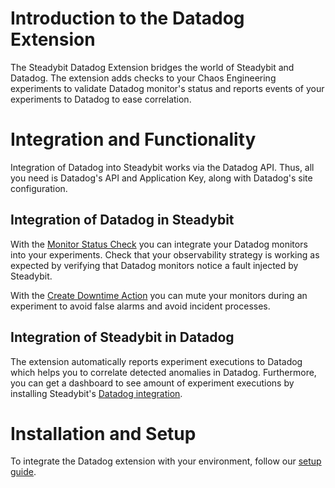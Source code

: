 # Introduction to the Datadog Extension
The Steadybit Datadog Extension bridges the world of Steadybit and Datadog.
The extension adds checks to your Chaos Engineering experiments to validate Datadog monitor's status and reports events of your experiments to Datadog to ease correlation.


# Integration and Functionality
Integration of Datadog into Steadybit works via the Datadog API.
Thus, all you need is Datadog's API and Application Key, along with Datadog's site configuration.

## Integration of Datadog in Steadybit
With the [Monitor Status Check](/action/com.steadybit.extension_datadog.monitor.status_check) you can integrate your Datadog monitors into your experiments.
Check that your observability strategy is working as expected by verifying that Datadog monitors notice a fault injected by Steadybit.

With the [Create Downtime Action](/action/com.steadybit.extension_datadog.monitor.downtime) you can mute your monitors during an experiment to avoid false alarms and avoid incident processes.

## Integration of Steadybit in Datadog
The extension automatically reports experiment executions to Datadog which helps you to correlate detected anomalies in Datadog.
Furthermore, you can get a dashboard to see amount of experiment executions by installing Steadybit's [Datadog integration](https://app.datadoghq.eu/integrations/steadybit).

# Installation and Setup
To integrate the Datadog extension with your environment, follow our [setup guide](https://github.com/steadybit/extension-datadog#installation).